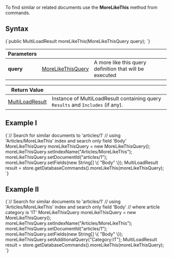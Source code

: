 
To find similar or related documents use the **MoreLikeThis** method from commands.

## Syntax

<TabItem value="more_like_this_1" label="more_like_this_1">
<CodeBlock language="java">
{`public MultiLoadResult moreLikeThis(MoreLikeThisQuery query);
`}
</CodeBlock>
</TabItem>

| Parameters | | |
| ------------- | ------------- | ----- |
| **query** | [MoreLikeThisQuery](../../../glossary/more-like-this-query.mdx) | A more like this query definition that will be executed |

| Return Value | |
| ------------- | ----- |
| [MultiLoadResult](../../../glossary/multi-load-result.mdx) | Instance of MultiLoadResult containing query `Results` and `Includes` (if any). |

## Example I

<TabItem value="more_like_this_2" label="more_like_this_2">
<CodeBlock language="java">
{`// Search for similar documents to 'articles/1'
// using 'Articles/MoreLikeThis' index and search only field 'Body'
MoreLikeThisQuery moreLikeThisQuery = new MoreLikeThisQuery();
moreLikeThisQuery.setIndexName("Articles/MoreLikeThis");
moreLikeThisQuery.setDocumentId("articles/1");
moreLikeThisQuery.setFields(new String[] \{ "Body" \});
MultiLoadResult result = store.getDatabaseCommands().moreLikeThis(moreLikeThisQuery);
`}
</CodeBlock>
</TabItem>

## Example II

<TabItem value="more_like_this_3" label="more_like_this_3">
<CodeBlock language="java">
{`// Search for similar documents to 'articles/1'
// using 'Articles/MoreLikeThis' index and search only field 'Body'
// where article category is 'IT'
MoreLikeThisQuery moreLikeThisQuery = new MoreLikeThisQuery();
moreLikeThisQuery.setIndexName("Articles/MoreLikeThis");
moreLikeThisQuery.setDocumentId("articles/1");
moreLikeThisQuery.setFields(new String[] \{ "Body" \});
moreLikeThisQuery.setAdditionalQuery("Category:IT");
MultiLoadResult result = store.getDatabaseCommands().moreLikeThis(moreLikeThisQuery);
`}
</CodeBlock>
</TabItem>


